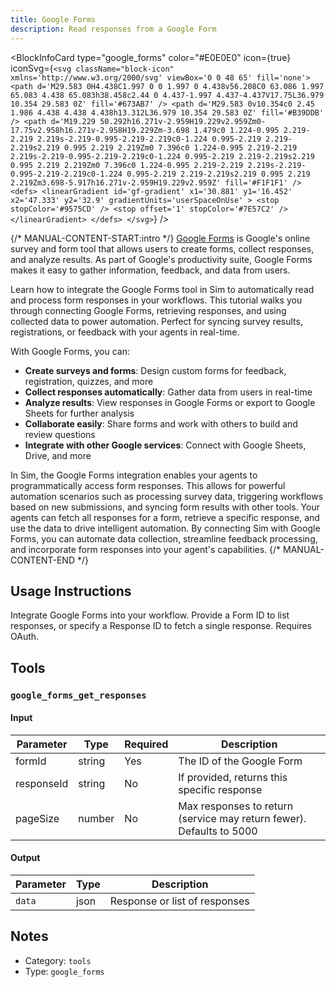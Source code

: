 ```yaml
---
title: Google Forms
description: Read responses from a Google Form
---
```



<BlockInfoCard 
  type="google_forms"
  color="#E0E0E0"
  icon={true}
  iconSvg={`<svg className="block-icon"  xmlns='http://www.w3.org/2000/svg' viewBox='0 0 48 65' fill='none'>
      <path
        d='M29.583 0H4.438C1.997 0 0 1.997 0 4.438v56.208C0 63.086 1.997 65.083 4.438 65.083h38.458c2.44 0 4.437-1.997 4.437-4.437V17.75L36.979 10.354 29.583 0Z'
        fill='#673AB7'
      />
      <path
        d='M29.583 0v10.354c0 2.45 1.986 4.438 4.438 4.438h13.312L36.979 10.354 29.583 0Z'
        fill='#B39DDB'
      />
      <path
        d='M19.229 50.292h16.271v-2.959H19.229v2.959Zm0-17.75v2.958h16.271v-2.958H19.229Zm-3.698 1.479c0 1.224-0.995 2.219-2.219 2.219s-2.219-0.995-2.219-2.219c0-1.224 0.995-2.219 2.219-2.219s2.219 0.995 2.219 2.219Zm0 7.396c0 1.224-0.995 2.219-2.219 2.219s-2.219-0.995-2.219-2.219c0-1.224 0.995-2.219 2.219-2.219s2.219 0.995 2.219 2.219Zm0 7.396c0 1.224-0.995 2.219-2.219 2.219s-2.219-0.995-2.219-2.219c0-1.224 0.995-2.219 2.219-2.219s2.219 0.995 2.219 2.219Zm3.698-5.917h16.271v-2.959H19.229v2.959Z'
        fill='#F1F1F1'
      />
      <defs>
        <linearGradient
          id='gf-gradient'
          x1='30.881'
          y1='16.452'
          x2='47.333'
          y2='32.9'
          gradientUnits='userSpaceOnUse'
        >
          <stop stopColor='#9575CD' />
          <stop offset='1' stopColor='#7E57C2' />
        </linearGradient>
      </defs>
    </svg>`}
/>

{/* MANUAL-CONTENT-START:intro */}
[Google Forms](https://forms.google.com) is Google's online survey and form tool that allows users to create forms, collect responses, and analyze results. As part of Google's productivity suite, Google Forms makes it easy to gather information, feedback, and data from users.

Learn how to integrate the Google Forms tool in Sim to automatically read and process form responses in your workflows. This tutorial walks you through connecting Google Forms, retrieving responses, and using collected data to power automation. Perfect for syncing survey results, registrations, or feedback with your agents in real-time.

With Google Forms, you can:

- **Create surveys and forms**: Design custom forms for feedback, registration, quizzes, and more
- **Collect responses automatically**: Gather data from users in real-time
- **Analyze results**: View responses in Google Forms or export to Google Sheets for further analysis
- **Collaborate easily**: Share forms and work with others to build and review questions
- **Integrate with other Google services**: Connect with Google Sheets, Drive, and more

In Sim, the Google Forms integration enables your agents to programmatically access form responses. This allows for powerful automation scenarios such as processing survey data, triggering workflows based on new submissions, and syncing form results with other tools. Your agents can fetch all responses for a form, retrieve a specific response, and use the data to drive intelligent automation. By connecting Sim with Google Forms, you can automate data collection, streamline feedback processing, and incorporate form responses into your agent's capabilities.
{/* MANUAL-CONTENT-END */}


## Usage Instructions

Integrate Google Forms into your workflow. Provide a Form ID to list responses, or specify a Response ID to fetch a single response. Requires OAuth.



## Tools

### `google_forms_get_responses`

#### Input

| Parameter | Type | Required | Description |
| --------- | ---- | -------- | ----------- |
| formId | string | Yes | The ID of the Google Form |
| responseId | string | No | If provided, returns this specific response |
| pageSize | number | No | Max responses to return (service may return fewer). Defaults to 5000 |

#### Output

| Parameter | Type | Description |
| --------- | ---- | ----------- |
| `data` | json | Response or list of responses |



## Notes

- Category: `tools`
- Type: `google_forms`
